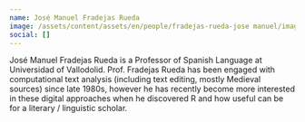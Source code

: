 ```yaml
---
name: José Manuel Fradejas Rueda
image: /assets/content/assets/en/people/fradejas-rueda-jose manuel/image.jpg
social: []
---
```

José Manuel Fradejas Rueda is a Professor of Spanish Language at Universidad of Vallodolid. Prof. Fradejas Rueda has been engaged with computational text analysis (including text editing, mostly Medieval sources) since late 1980s, however he has recently become more interested in these digital approaches when he discovered R and how useful can be for a literary / linguistic scholar.
